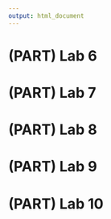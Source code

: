 ```yaml
---
output: html_document
---
```


# (PART) Lab 6 {-}

# (PART) Lab 7 {-}

# (PART) Lab 8 {-}

# (PART) Lab 9 {-}

# (PART) Lab 10 {-}